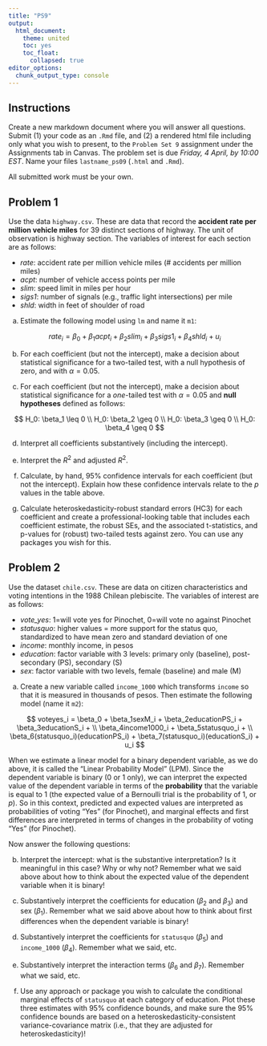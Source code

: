 ```yaml
---
title: "PS9"
output: 
  html_document:
    theme: united
    toc: yes
    toc_float:
      collapsed: true
editor_options: 
  chunk_output_type: console
---
```


## Instructions

Create a new markdown document where you will answer all questions. Submit (1) your code as an `.Rmd` file, and (2) a rendered html file including only what you wish to present, to the `Problem Set 9` assignment under the Assignments tab in Canvas. The problem set is due *Friday, 4 April, by 10:00 EST*. Name your files `lastname_ps09` (`.html` and `.Rmd`).

All submitted work must be your own.

## Problem 1

Use the data `highway.csv`. These are data that record the **accident rate per million vehicle miles** for 39 distinct sections of highway. The unit of observation is highway section. The variables of interest for each section are as follows:

-   *rate*: accident rate per million vehicle miles (\# accidents per million miles)
-   *acpt*: number of vehicle access points per mile
-   *slim*: speed limit in miles per hour
-   *sigs1*: number of signals (e.g., traffic light intersections) per mile
-   *shld*: width in feet of shoulder of road

a.  Estimate the following model using `lm` and name it `m1`:

$$
rate_i = \beta_0 + \beta_1acpt_i + \beta_2slim_i + \beta_3sigs1_i + \beta_4shld_i + u_i
$$

b.  For each coefficient (but not the intercept), make a decision about statistical significance for a two-tailed test, with a null hypothesis of zero, and with $\alpha=0.05$.

c.  For each coefficient (but not the intercept), make a decision about statistical significance for a *one*-tailed test with $\alpha=0.05$ and **null hypotheses** defined as follows:

$$
H_0: \beta_1 \leq 0 \\
H_0: \beta_2 \geq 0 \\
H_0: \beta_3 \geq 0 \\
H_0: \beta_4 \geq 0
$$

d.  Interpret all coefficients substantively (including the intercept).

e.  Interpret the $R^2$ and adjusted $R^2$.

f.  Calculate, by hand, 95% confidence intervals for each coefficient (but not the intercept). Explain how these confidence intervals relate to the $p$ values in the table above.

g.  Calculate heteroskedasticity-robust standard errors (HC3) for each coefficient and create a professional-looking table that includes each coefficient estimate, the robust SEs, and the associated t-statistics, and p-values for (robust) two-tailed tests against zero. You can use any packages you wish for this.

## Problem 2

Use the dataset `chile.csv`. These are data on citizen characteristics and voting intentions in the 1988 Chilean plebiscite. The variables of interest are as follows:

-   *vote_yes*: 1=will vote yes for Pinochet, 0=will vote no against Pinochet
-   *statusquo*: higher values = more support for the status quo, standardized to have mean zero and standard deviation of one
-   *income*: monthly income, in pesos
-   *education*: factor variable with 3 levels: primary only (baseline), post-secondary (PS), secondary (S)
-   *sex*: factor variable with two levels, female (baseline) and male (M)

a.  Create a new variable called `income_1000` which transforms `income` so that it is measured in thousands of pesos. Then estimate the following model (name it `m2`):

$$
voteyes_i = \beta_0 + \beta_1sexM_i + \beta_2educationPS_i + \beta_3educationS_i + \\ \beta_4income1000_i + \beta_5statusquo_i + \\ 
\beta_6(statusquo_i)(educationPS_i) + \beta_7(statusquo_i)(educationS_i) + u_i
$$

When we estimate a linear model for a binary dependent variable, as we do above, it is called the "Linear Probability Model" (LPM). Since the dependent variable is binary (0 or 1 only), we can interpret the expected value of the dependent variable in terms of the **probability** that the variable is equal to 1 (the expected value of a Bernoulli trial is the probability of 1, or $p$). So in this context, predicted and expected values are interpreted as probabilities of voting "Yes" (for Pinochet), and marginal effects and first differences are interpreted in terms of changes in the probability of voting "Yes" (for Pinochet).

Now answer the following questions:

b.  Interpret the intercept: what is the substantive interpretation? Is it meaningful in this case? Why or why not? Remember what we said above about how to think about the expected value of the dependent variable when it is binary!

c.  Substantively interpret the coefficients for education ($\beta_2$ and $\beta_3$) and sex ($\beta_1$). Remember what we said above about how to think about first differences when the dependent variable is binary!

d.  Substantively interpret the coefficients for `statusquo` ($\beta_5$) and `income_1000` ($\beta_4$). Remember what we said, etc.

e.  Substantively interpret the interaction terms ($\beta_6$ and $\beta_7$). Remember what we said, etc.

f.  Use any approach or package you wish to calculate the conditional marginal effects of `statusquo` at each category of education. Plot these three estimates with 95% confidence bounds, and make sure the 95% confidence bounds are based on a heteroskedasticity-consistent variance-covariance matrix (i.e., that they are adjusted for heteroskedasticity)!
